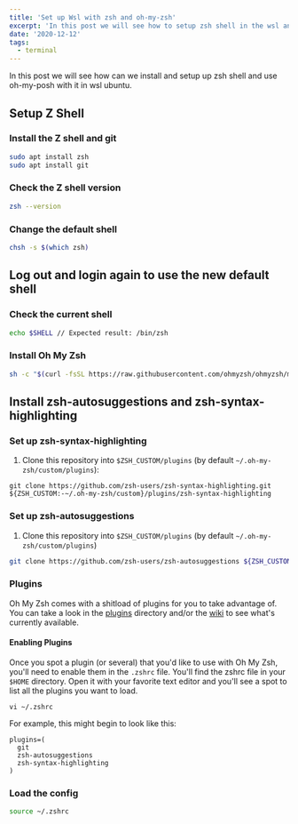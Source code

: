 ```yaml
---
title: 'Set up Wsl with zsh and oh-my-zsh'
excerpt: 'In this post we will see how to setup zsh shell in the wsl and use oh-my-zsh.'
date: '2020-12-12'
tags:
  - terminal
---
```


<TOCInline toc={props.toc} asDisclosure />

In this post we will see how can we install and setup up zsh shell and use oh-my-posh with it in wsl ubuntu.

## Setup Z Shell

### Install the Z shell and git

```bash
sudo apt install zsh
sudo apt install git
```

### Check the Z shell version

```bash
zsh --version
```

### Change the default shell

```bash
chsh -s $(which zsh)
```

## Log out and login again to use the new default shell

### Check the current shell

```bash
echo $SHELL // Expected result: /bin/zsh
```

### Install Oh My Zsh

```bash
sh -c "$(curl -fsSL https://raw.githubusercontent.com/ohmyzsh/ohmyzsh/master/tools/install.sh)"
```

## Install zsh-autosuggestions and zsh-syntax-highlighting

### Set up zsh-syntax-highlighting

1. Clone this repository into `$ZSH_CUSTOM/plugins` (by default `~/.oh-my-zsh/custom/plugins`):

```
git clone https://github.com/zsh-users/zsh-syntax-highlighting.git ${ZSH_CUSTOM:-~/.oh-my-zsh/custom}/plugins/zsh-syntax-highlighting
```

### Set up zsh-autosuggestions

1. Clone this repository into `$ZSH_CUSTOM/plugins` (by default `~/.oh-my-zsh/custom/plugins`)

```sh
git clone https://github.com/zsh-users/zsh-autosuggestions ${ZSH_CUSTOM:-~/.oh-my-zsh/custom}/plugins/zsh-autosuggestions
```

### Plugins

Oh My Zsh comes with a shitload of plugins for you to take advantage of. You can take a look in the [plugins](https://github.com/ohmyzsh/ohmyzsh/tree/master/plugins) directory and/or the [wiki](https://github.com/ohmyzsh/ohmyzsh/wiki/Plugins) to see what's currently available.

#### Enabling Plugins

Once you spot a plugin (or several) that you'd like to use with Oh My Zsh, you'll need to enable them in the `.zshrc` file. You'll find the zshrc file in your `$HOME` directory. Open it with your favorite text editor and you'll see a spot to list all the plugins you want to load.

```shell
vi ~/.zshrc
```

For example, this might begin to look like this:

```shell
plugins=(
  git
  zsh-autosuggestions
  zsh-syntax-highlighting
)
```

### Load the config

```sh
source ~/.zshrc
```
